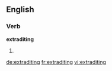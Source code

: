 
==English==

===Verb===
'''extraditing'''

# {{present participle of|extradite}}

[[de:extraditing]]
[[fr:extraditing]]
[[vi:extraditing]]